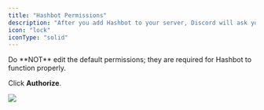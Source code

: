 ```yaml
---
title: "Hashbot Permissions"
description: "After you add Hashbot to your server, Discord will ask you to confirm the permissions you want to grant to Hashbot."
icon: "lock"
iconType: "solid"
---
```


<Info>
  Do **NOT** edit the default permissions; they are required for Hashbot to function properly.
</Info>

Click **Authorize**.

<Frame caption="These are the permissions required for Hashbot to function properly.">
  <img src="/images/getting-started/permissions.png" />
</Frame>


